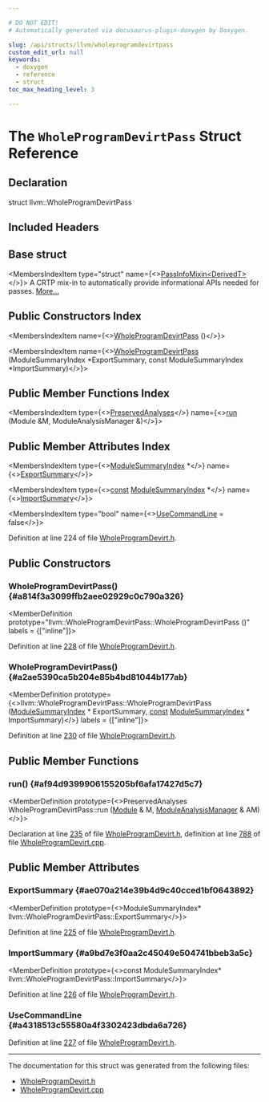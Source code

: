 ```yaml
---

# DO NOT EDIT!
# Automatically generated via docusaurus-plugin-doxygen by Doxygen.

slug: /api/structs/llvm/wholeprogramdevirtpass
custom_edit_url: null
keywords:
  - doxygen
  - reference
  - struct
toc_max_heading_level: 3

---
```





# The `WholeProgramDevirtPass` Struct Reference

<DoxygenPage pluginConfig={pluginConfig}>



## Declaration

<CodeBlock>struct llvm::WholeProgramDevirtPass</CodeBlock>

## Included Headers

<IncludesList>
<IncludesListItem
  filePath="llvm/Transforms/IPO/WholeProgramDevirt.h"
  permalink="/docs/api/files/include/include/llvm/include/llvm/transforms/include/llvm/transforms/ipo/wholeprogramdevirt-h"
  isLocal="true" />
</IncludesList>

## Base struct

<MembersIndex>

<MembersIndexItem
  type="struct"
  name={<><a href="/docs/api/structs/llvm/passinfomixin">PassInfoMixin&lt;DerivedT&gt;</a></>}>
A CRTP mix-in to automatically provide informational APIs needed for passes. <a href="/docs/api/structs/llvm/passinfomixin/#details">More...</a>
</MembersIndexItem>

</MembersIndex>

## Public Constructors Index

<MembersIndex>

<MembersIndexItem
  name={<><a href="#a814f3a3099ffb2aee02929c0c790a326">WholeProgramDevirtPass</a> ()</>}>
</MembersIndexItem>

<MembersIndexItem
  name={<><a href="#a2ae5390ca5b204e85b4bd81044b177ab">WholeProgramDevirtPass</a> (ModuleSummaryIndex &#42;ExportSummary, const ModuleSummaryIndex &#42;ImportSummary)</>}>
</MembersIndexItem>

</MembersIndex>

## Public Member Functions Index

<MembersIndex>

<MembersIndexItem
  type={<><a href="/docs/api/classes/llvm/preservedanalyses">PreservedAnalyses</a></>}
  name={<><a href="#af94d9399906155205bf6afa17427d5c7">run</a> (Module &amp;M, ModuleAnalysisManager &amp;)</>}>
</MembersIndexItem>

</MembersIndex>

## Public Member Attributes Index

<MembersIndex>

<MembersIndexItem
  type={<><a href="/docs/api/classes/llvm/modulesummaryindex">ModuleSummaryIndex</a> &#42;</>}
  name={<><a href="#ae070a214e39b4d9c40cced1bf0643892">ExportSummary</a></>}>
</MembersIndexItem>

<MembersIndexItem
  type={<><a href="/docs/api/files/lib/lib/target/lib/target/aarch64/aarch64promoteconstant-cpp/#a90f8350fecae261c25be85d38b451bff">const</a> <a href="/docs/api/classes/llvm/modulesummaryindex">ModuleSummaryIndex</a> &#42;</>}
  name={<><a href="#a9bd7e3f0aa2c45049e504741bbeb3a5c">ImportSummary</a></>}>
</MembersIndexItem>

<MembersIndexItem
  type="bool"
  name={<><a href="#a4318513c55580a4f3302423dbda6a726">UseCommandLine</a> = false</>}>
</MembersIndexItem>

</MembersIndex>


Definition at line 224 of file <a href="/docs/api/files/include/include/llvm/include/llvm/transforms/include/llvm/transforms/ipo/wholeprogramdevirt-h">WholeProgramDevirt.h</a>.

<SectionDefinition>

## Public Constructors

### WholeProgramDevirtPass() {#a814f3a3099ffb2aee02929c0c790a326}

<MemberDefinition
  prototype="llvm::WholeProgramDevirtPass::WholeProgramDevirtPass ()"
  labels = {["inline"]}>

Definition at line <a href="/docs/api/files/include/include/llvm/include/llvm/transforms/include/llvm/transforms/ipo/wholeprogramdevirt-h/#l00228">228</a> of file <a href="/docs/api/files/include/include/llvm/include/llvm/transforms/include/llvm/transforms/ipo/wholeprogramdevirt-h">WholeProgramDevirt.h</a>.
</MemberDefinition>

### WholeProgramDevirtPass() {#a2ae5390ca5b204e85b4bd81044b177ab}

<MemberDefinition
  prototype={<>llvm::WholeProgramDevirtPass::WholeProgramDevirtPass (<a href="/docs/api/classes/llvm/modulesummaryindex">ModuleSummaryIndex</a> &#42; ExportSummary, <a href="/docs/api/files/lib/lib/target/lib/target/aarch64/aarch64promoteconstant-cpp/#a90f8350fecae261c25be85d38b451bff">const</a> <a href="/docs/api/classes/llvm/modulesummaryindex">ModuleSummaryIndex</a> &#42; ImportSummary)</>}
  labels = {["inline"]}>

Definition at line <a href="/docs/api/files/include/include/llvm/include/llvm/transforms/include/llvm/transforms/ipo/wholeprogramdevirt-h/#l00230">230</a> of file <a href="/docs/api/files/include/include/llvm/include/llvm/transforms/include/llvm/transforms/ipo/wholeprogramdevirt-h">WholeProgramDevirt.h</a>.
</MemberDefinition>

</SectionDefinition>

<SectionDefinition>

## Public Member Functions

### run() {#af94d9399906155205bf6afa17427d5c7}

<MemberDefinition
  prototype={<>PreservedAnalyses WholeProgramDevirtPass::run (<a href="/docs/api/classes/llvm/module">Module</a> &amp; M, <a href="/docs/api/namespaces/llvm/#af9c9208365fd9ce11392b4d79485e259">ModuleAnalysisManager</a> &amp; AM)</>}>

Declaration at line <a href="/docs/api/files/include/include/llvm/include/llvm/transforms/include/llvm/transforms/ipo/wholeprogramdevirt-h/#l00235">235</a> of file <a href="/docs/api/files/include/include/llvm/include/llvm/transforms/include/llvm/transforms/ipo/wholeprogramdevirt-h">WholeProgramDevirt.h</a>, definition at line <a href="/docs/api/files/lib/lib/transforms/lib/transforms/ipo/wholeprogramdevirt-cpp/#l00788">788</a> of file <a href="/docs/api/files/lib/lib/transforms/lib/transforms/ipo/wholeprogramdevirt-cpp">WholeProgramDevirt.cpp</a>.
</MemberDefinition>

</SectionDefinition>

<SectionDefinition>

## Public Member Attributes

### ExportSummary {#ae070a214e39b4d9c40cced1bf0643892}

<MemberDefinition
  prototype={<>ModuleSummaryIndex&#42; llvm::WholeProgramDevirtPass::ExportSummary</>}>

Definition at line <a href="/docs/api/files/include/include/llvm/include/llvm/transforms/include/llvm/transforms/ipo/wholeprogramdevirt-h/#l00225">225</a> of file <a href="/docs/api/files/include/include/llvm/include/llvm/transforms/include/llvm/transforms/ipo/wholeprogramdevirt-h">WholeProgramDevirt.h</a>.
</MemberDefinition>

### ImportSummary {#a9bd7e3f0aa2c45049e504741bbeb3a5c}

<MemberDefinition
  prototype={<>const ModuleSummaryIndex&#42; llvm::WholeProgramDevirtPass::ImportSummary</>}>

Definition at line <a href="/docs/api/files/include/include/llvm/include/llvm/transforms/include/llvm/transforms/ipo/wholeprogramdevirt-h/#l00226">226</a> of file <a href="/docs/api/files/include/include/llvm/include/llvm/transforms/include/llvm/transforms/ipo/wholeprogramdevirt-h">WholeProgramDevirt.h</a>.
</MemberDefinition>

### UseCommandLine {#a4318513c55580a4f3302423dbda6a726}

<MemberDefinition
  prototype="bool llvm::WholeProgramDevirtPass::UseCommandLine = false">

Definition at line <a href="/docs/api/files/include/include/llvm/include/llvm/transforms/include/llvm/transforms/ipo/wholeprogramdevirt-h/#l00227">227</a> of file <a href="/docs/api/files/include/include/llvm/include/llvm/transforms/include/llvm/transforms/ipo/wholeprogramdevirt-h">WholeProgramDevirt.h</a>.
</MemberDefinition>

</SectionDefinition>

<hr/>

The documentation for this struct was generated from the following files:

<ul>
<li><a href="/docs/api/files/include/include/llvm/include/llvm/transforms/include/llvm/transforms/ipo/wholeprogramdevirt-h">WholeProgramDevirt.h</a></li>
<li><a href="/docs/api/files/lib/lib/transforms/lib/transforms/ipo/wholeprogramdevirt-cpp">WholeProgramDevirt.cpp</a></li>
</ul>

</DoxygenPage>
